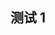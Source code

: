{{Testcases notice}}

== 测试 1 ==
{{Testcase table
 |link=Wikipedia:可供查证
 |pre-text=这是一个
 |text=Mark I反应堆
 |post-text=随时可能爆炸
 |title=该标记周围有一段文字缺乏具体的信息来查证
}}